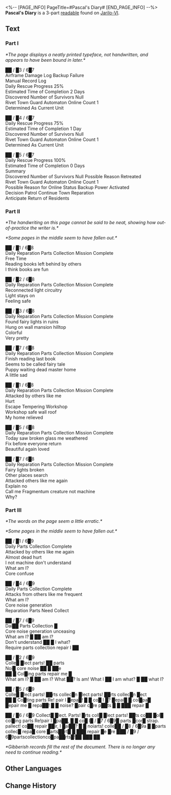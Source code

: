<%-- [PAGE_INFO]
PageTitle=#Pascal's Diary#
[END_PAGE_INFO] --%>
{{Readable Infobox
|id           = 146
|partIds      = 190297;190298;190299
|title        = 
|image        = Item Jarilo-VI Readable 2.png
|world        = Jarilo-VI
|parts        = 3
|author       = <!--to be added-->
|description  = It appears to be a memo left behind by an automaton. The dates in it have faded to the point of being unable to read.
|part1        = Part I
|source1      = {{cx|Source missing}}
|part2        = Part II
|source2      = {{cx|Source missing}}
|part3        = Part III
|source3      = {{cx|Source missing}}
|characters   = 
|factions     = 
}}
'''Pascal's Diary''' is a 3-part [[readable]] found on [[Jarilo-VI]].
<!--
==Location==
{{Map Embed|<map name>|<marker id>}}
-->
==Text==
===Part I===
''*The page displays a neatly printed typeface, not handwritten, and appears to have been bound in later.*''

██ / █3 / 6█7<br />
Airframe  Damage  Log  Backup  Failure<br />
Manual  Record  Log<br />
Daily  Rescue Progress  25%<br />
Estimated Time of Completion  2  Days<br />
Discovered  Number of Survivors  Null<br />
Rivet Town Guard Automaton  Online Count  1<br />
Determined As  Current Unit

██ / █4 / 6█7<br />
Daily  Rescue Progress  75%<br />
Estimated Time of Completion  1  Day<br />
Discovered  Number of Survivors  Null<br />
Rivet Town Guard Automaton  Online Count  1<br />
Determined As  Current Unit

██ / █5 / 6█7<br />
Daily  Rescue Progress  100%<br />
Estimated Time of Completion  0  Days<br />
Summary<br />
Discovered  Number of Survivors  Null  Possible Reason  Retreated<br />
Rivet Town Guard Automaton  Online Count  1<br />
Possible  Reason for  Online Status  Backup Power Activated<br />
Decision  Patrol  Continue  Town Reparation<br />
Anticipate  Return of  Residents

===Part II===
''*The handwriting on this page cannot be said to be neat, showing how out-of-practice the writer is.*''

''*Some pages in the middle seem to have fallen out.*''

██ / █1 / 6█8<br />
Daily  Reparation  Parts Collection  Mission  Complete<br />
Free  Time<br />
Reading  books  left  behind  by  others<br />
I  think  books  are  fun

██ / █2 / 6█8<br />
Daily  Reparation  Parts Collection  Mission  Complete<br />
Reconnected  light  circuitry<br />
Light  stays  on<br />
Feeling  safe

██ / █3 / 6█8<br />
Daily  Reparation  Parts Collection  Mission  Complete<br />
Found  fairy lights  in ruins<br />
Hung  on wall  mansion  hilltop<br />
Colorful<br />
Very  pretty

██ / █7 / 6█8<br />
Daily  Reparation  Parts Collection  Mission  Complete<br />
Finish  reading  last book<br />
Seems to be  called  fairy tale<br />
Puppy  waiting  dead  master  home<br />
A little  sad

██ / █1 / 6█8<br />
Daily  Reparation  Parts Collection  Mission  Complete<br />
Attacked  by  others like me<br />
Hurt<br />
Escape  Tempering  Workshop<br />
Workshop  safe  wall  roof<br />
My home  relieved

██ / █5 / 6█8<br />
Daily  Reparation  Parts Collection  Mission  Complete<br />
Today  saw  broken glass  me  weathered<br />
Fix  before  everyone  return<br />
Beautiful  again  loved

██ / █7 / 6█8<br />
Daily  Reparation  Parts Collection  Mission  Complete<br />
Fairy lights  broken<br />
Other places  search<br />
Attacked  others like me  again<br />
Explain  no<br />
Call me  Fragmentum creature  not  machine<br />
Why?

===Part III===
''*The words on the page seem a little erratic.*''

''*Some pages in the middle seem to have fallen out.*''

██ / █1 / 6█9<br />
Daily  Parts Collection  Complete<br />
Attacked by  others like me  again<br />
Almost  dead  hurt<br />
I  not  machine  don't understand<br />
What  am I?<br />
Core  confuse

██ / █4 / 6█9<br />
Daily  Parts Collection  Complete<br />
Attacks from  others like me  frequent<br />
What  am I?<br />
Core  noise  generation<br />
Reparation  Parts  Need  Collect

██ / █7 / 6█9<br />
Dai██  Parts Collection  █<br />
Core  noise  generation  unceasing<br />
What  am I? █  ██  am I?<br />
Don't understand  ██  █  I  what?<br />
Require  parts collection  repair  I ██

██ / █2 / 6█9<br />
Colle█  █lect parts!  ██ parts<br />
Noi█  core  noise  ██  █  ██e<br />
██  █  Col█ing parts  repair  me  █<br />
What  am I?  █  ██  am I? What  ██? Is am! What I ██ I  am what?  █  ██ what I?

██ / █5 / 6█9<br />
Colle█  █lect parts!  ██rts collec█n  █lect parts!  ██rts collec█n  █ect<br />
██  █  Co█ting parts  Re! pair  I  █epa█! █  █ co█  I  █? █epai█  █  col█pa█<br />
█epair me  █  repa██! █  █  noise?  █pair c█re  p██ts  █  █  ███  repair  █

██ / █6 / 6█9 Collect█  █lect. Parts!  █rts coll█  █lect parts! ██ts co██  █ol█  col█ing parts Re!pair  I  █pa██, █  █  co█  I█  / █7  /  6█9█ parts █cor█ strap. pallect!  co██  repair  ██ir, I  █ai██? █  █  noiarts! colle██ / █8  /  6█9a  █  █parts collec█ repa█ core █arts██rt█  █  ███  repair  █e █re  ███  /  █9  /  6█9partscollectionco█pa██rts█!██  ███  ██

''*Gibberish records fill the rest of the document. There is no longer any need to continue reading.*''

<!--
==Trivia==
* 
-->
==Other Languages==
{{Other Languages
|en   = Pascal's Diary
|zhs  = 帕斯卡的日志
|zht  = 帕斯卡的日誌
|ja   = パスカルの日記
|ko   = 파스칼의 일지
|es   = Diario de Pascal
|fr   = Journal de Pascal
|ru   = Дневник Паскаля
|th   = ไดอารี่ของ Pascal
|vi   = Nhật Ký Pascal
|de   = Pascals Tagebuch
|id   = Buku Harian Pascal
|pt   = Diário de Pascal
}}

==Change History==
{{Change History|1.0}}